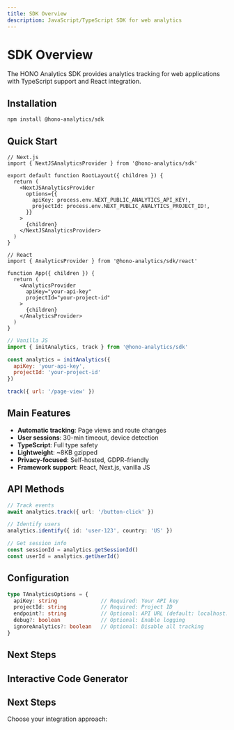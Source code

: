 ```yaml
---
title: SDK Overview
description: JavaScript/TypeScript SDK for web analytics
---
```


# SDK Overview

The HONO Analytics SDK provides analytics tracking for web applications with TypeScript support and React integration.

## Installation

```bash
npm install @hono-analytics/sdk
```

## Quick Start

```tsx path=null start=null
// Next.js
import { NextJSAnalyticsProvider } from '@hono-analytics/sdk'

export default function RootLayout({ children }) {
  return (
    <NextJSAnalyticsProvider
      options={{
        apiKey: process.env.NEXT_PUBLIC_ANALYTICS_API_KEY!,
        projectId: process.env.NEXT_PUBLIC_ANALYTICS_PROJECT_ID!,
      }}
    >
      {children}
    </NextJSAnalyticsProvider>
  )
}
```

```tsx path=null start=null
// React
import { AnalyticsProvider } from '@hono-analytics/sdk/react'

function App({ children }) {
  return (
    <AnalyticsProvider
      apiKey="your-api-key"
      projectId="your-project-id"
    >
      {children}
    </AnalyticsProvider>
  )
}
```

```javascript path=null start=null
// Vanilla JS
import { initAnalytics, track } from '@hono-analytics/sdk'

const analytics = initAnalytics({
  apiKey: 'your-api-key',
  projectId: 'your-project-id'
})

track({ url: '/page-view' })
```

## Main Features

- **Automatic tracking**: Page views and route changes
- **User sessions**: 30-min timeout, device detection
- **TypeScript**: Full type safety
- **Lightweight**: ~8KB gzipped
- **Privacy-focused**: Self-hosted, GDPR-friendly
- **Framework support**: React, Next.js, vanilla JS

## API Methods

```typescript path=null start=null
// Track events
await analytics.track({ url: '/button-click' })

// Identify users
analytics.identify({ id: 'user-123', country: 'US' })

// Get session info
const sessionId = analytics.getSessionId()
const userId = analytics.getUserId()
```

## Configuration

```typescript path=null start=null
type TAnalyticsOptions = {
  apiKey: string              // Required: Your API key
  projectId: string           // Required: Project ID
  endpoint?: string           // Optional: API URL (default: localhost:8000)
  debug?: boolean             // Optional: Enable logging
  ignoreAnalytics?: boolean   // Optional: Disable all tracking
}
```

## Next Steps

## Interactive Code Generator


<CodeGenerator />

## Next Steps

Choose your integration approach:

<Cards>
  <Card title="React Integration" href="/docs/sdk/react" description="Complete React/Next.js setup guide" />
  <Card title="Vanilla JavaScript" href="/docs/sdk/vanilla" description="Direct integration without frameworks" />
  <Card title="Examples" href="/docs/examples" description="Common usage patterns and examples" />
  <Card title="API Reference" href="/docs/api" description="Backend API documentation" />
</Cards>
